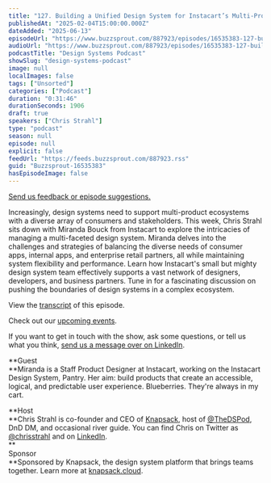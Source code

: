 ```yaml
---
title: "127. Building a Unified Design System for Instacart’s Multi-Product Ecosystem: Lessons for Success from Miranda Bouck"
publishedAt: "2025-02-04T15:00:00.000Z"
dateAdded: "2025-06-13"
episodeUrl: "https://www.buzzsprout.com/887923/episodes/16535383-127-building-a-unified-design-system-for-instacart-s-multi-product-ecosystem-lessons-for-success-from-miranda-bouck.mp3"
audioUrl: "https://www.buzzsprout.com/887923/episodes/16535383-127-building-a-unified-design-system-for-instacart-s-multi-product-ecosystem-lessons-for-success-from-miranda-bouck.mp3"
podcastTitle: "Design Systems Podcast"
showSlug: "design-systems-podcast"
image: null
localImages: false
tags: ["Unsorted"]
categories: ["Podcast"]
duration: "0:31:46"
durationSeconds: 1906
draft: true
speakers: ["Chris Strahl"]
type: "podcast"
season: null
episode: null
explicit: false
feedUrl: "https://feeds.buzzsprout.com/887923.rss"
guid: "Buzzsprout-16535383"
hasEpisodeImage: false
---
```

[Send us feedback or episode suggestions.](https://www.buzzsprout.com/twilio/text_messages/887923/open_sms)

Increasingly, design systems need to support multi-product ecosystems with a diverse array of consumers and stakeholders. This week, Chris Strahl sits down with Miranda Bouck from Instacart to explore the intricacies of managing a multi-faceted design system. Miranda delves into the challenges and strategies of balancing the diverse needs of consumer apps, internal apps, and enterprise retail partners, all while maintaining system flexibility and performance. Learn how Instacart's small but mighty design system team effectively supports a vast network of designers, developers, and business partners. Tune in for a fascinating discussion on pushing the boundaries of design systems in a complex ecosystem.

View the [transcript](https://docs.google.com/document/d/1xg-amSxlt71DNfNeqZQy2LGTl_OcWghKvmh-rVCacfM/edit?tab=t.0) of this episode.

Check out our [upcoming events](https://www.knapsack.cloud/events).

If you want to get in touch with the show, ask some questions, or tell us what you think, [send us a message over on LinkedIn](https://www.linkedin.com/showcase/design-systems-podcast/?viewAsMember=true).

**Guest  
**Miranda is a Staff Product Designer at Instacart, working on the Instacart Design System, Pantry. Her aim: build products that create an accessible, logical, and predictable user experience. Blueberries. They're always in my cart.

**Host  
**Chris Strahl is co-founder and CEO of [Knapsack](https://www.knapsack.cloud/), host of [@TheDSPod](https://twitter.com/thedspod), DnD DM, and occasional river guide. You can find Chris on Twitter as [@chrisstrahl](https://twitter.com/chrisstrahl) and on [LinkedIn](https://www.linkedin.com/in/chrisstrahl/).  
**  
Sponsor  
**Sponsored by Knapsack, the design system platform that brings teams together. Learn more at [knapsack.cloud](https://www.knapsack.cloud/?utm_source=podcast).
